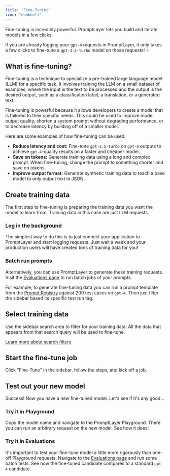 ```yaml
---
title: "Fine-Tuning"
icon: "dumbbell"
---
```


Fine-tuning is incredibly powerful. PromptLayer lets you build and iterate models in a few clicks.

If you are already logging your `gpt-4` requests in PromptLayer, it only takes a few clicks to fine-tune a `gpt-3.5-turbo` model on those requests! ✨

## What is fine-tuning?

Fine-tuning is a technique to specialize a pre-trained large language model (LLM) for a specific task. It involves training the LLM on a small dataset of examples, where the input is the text to be processed and the output is the desired output, such as a classification label, a translation, or a generated text.

Fine-tuning is powerful because it allows developers to create a model that is tailored to their specific needs. This could be used to improve model output quality, shorten a system prompt without degrading performance, or to decrease latency by building off of a smaller model.

Here are some examples of how fine-tuning can be used:

- **Reduce latency and cost:** Fine-tune `gpt-3.5-turbo` on `gpt-4` outputs to achieve `gpt-4`-quality results on a faster and cheaper model.
- **Save on tokens:** Generate training data using a long and complex prompt. When fine-tuning, change the prompt to something shorter and save on tokens.
- **Improve output format:** Generate synthetic training data to teach a base model to only output text in JSON.

## Create training data

The first step to fine-tuning is preparing the training data you want the model to learn from. Training data in this case are just LLM requests.

### Log in the background

The simplest way to do this is to just connect your application to PromptLayer and start logging requests. Just wait a week and your production users will have created tons of training data for you!

### Batch run prompts

Alternatively, you can use PromptLayer to generate these training requests. Visit the [Evaluations page](/why-promptlayer/evaluation-page) to run batch jobs of your prompts.

For example, to generate fine-tuning data you can run a prompt template from the [Prompt Registry](/features/prompt-registry) against 200 test cases on `gpt-4`. Then just filter the sidebar based its specific test run tag.

## Select training data

Use the sidebar search area to filter for your training data. All the data that appears from that search query will be used to fine-tune.

[Learn more about search filters](/why-promptlayer/advanced-search)

## Start the fine-tune job

Click "Fine-Tune" in the sidebar, follow the steps, and kick off a job.

## Test out your new model

Success! Now you have a new fine-tuned model. Let's see if it's any good...

### Try it in Playground

Copy the model name and navigate to the PromptLayer Playground. There you can run an arbitrary request on the new model. See how it does!

### Try it in Evaluations

It's important to test your fine-tune model a little more rigorously than one-off Playground requests. Navigate to the [Evaluations page](/why-promptlayer/evaluation-page) and run some batch tests. See how the fine-tuned candidate compares to a standard `gpt-4` candidate.